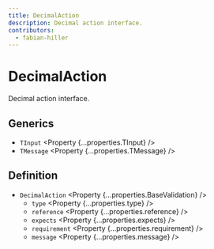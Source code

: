 ```yaml
---
title: DecimalAction
description: Decimal action interface.
contributors:
  - fabian-hiller
---
```



# DecimalAction

Decimal action interface.

## Generics

- `TInput` <Property {...properties.TInput} />
- `TMessage` <Property {...properties.TMessage} />

## Definition

- `DecimalAction` <Property {...properties.BaseValidation} />
  - `type` <Property {...properties.type} />
  - `reference` <Property {...properties.reference} />
  - `expects` <Property {...properties.expects} />
  - `requirement` <Property {...properties.requirement} />
  - `message` <Property {...properties.message} />
